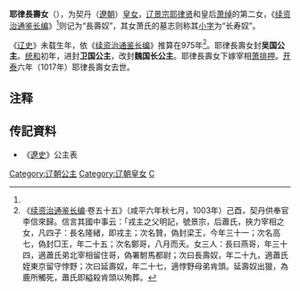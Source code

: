 {{東亞女性歷史人物
| 名稱=耶律長壽女
| 身份=[[辽朝|辽朝]]公主
| 畫像=
| 說明=
| 姓=耶律
| 名=長壽女
| 封爵=[[公主|公主]]
| 位號=
| 封號=吴国公主、卫国公主、魏国长公主
| 出生年=
| 婚年=
| 逝世年=1017年
|同胞兄弟=長兄[[耶律隆绪|耶律隆绪]]、次兄[[耶律隆庆|耶律隆庆]]、長弟[[耶律隆佑|耶律隆佑]]、次弟[[耶律郑哥|耶律郑哥]]
| 同胞姊妹=姊[[齐国公主_(辽景宗)|耶律观音女]]、妹[[耶律延壽女|耶律延寿女]]
| 父親=[[遼景宗|辽景宗]]
| 母親=[[萧绰|萧绰]]
| 夫=[[萧排押|萧排押]]
|子=
|女=秦晋国王妃萧氏（耶律隆庆妻）
|}}
'''耶律長壽女'''（{{bd|975年||1017年||catIdx=Yelu耶律}}），为契丹（[[遼朝|遼朝]]）[[皇女|皇女]]，[[遼景宗|辽景宗耶律贤]]和皇后[[萧绰|萧绰]]的第二女，《[[续资治通鉴长编|续资治通鉴长编]]》<ref name="a1"/>则记为“長壽奴”，其女萧氏的墓志则称其[[乳名|小字]]为“长寿奴”。

《[[辽史|辽史]]》未载生年，依《[[续资治通鉴长编|续资治通鉴长编]]》推算在975年<ref name="a1">《[[续资治通鉴长编|续资治通鉴长编]]·卷五十五》（咸平六年秋七月，1003年）己酉，契丹供奉官李信來歸。信言其國中事云：「戎主之父明記，號景宗，后蕭氏，挾力宰相之女，凡四子：長名隆緒，即戎主；次名贊，偽封梁王，今年三十一；次名高七，偽封□王，年二十五；次名鄭哥，八月而夭。女三人：長曰燕哥，年三十四，適蕭氏弟北宰相留住哥，偽署駙馬都尉；次曰長壽奴，年二十九，適蕭氏姪東京留守悖野；次曰延壽奴，年二十七，適悖野母弟肯頭。延壽奴出獵，為鹿所觸死，蕭氏即縊殺肯頭以殉葬。</ref>。耶律長壽女封'''吴国公主'''。[[统和|统和]]初年，进封'''卫国公主'''，改封'''魏国长公主'''。耶律長壽女下嫁宰相[[萧排押|萧排押]]。[[開泰_(遼)|开泰]]六年（1017年）耶律長壽女去世。

== 注释 ==

{{Reflist}}

== 传記資料 ==
*《[[遼史|遼史]]》公主表

{{DEFAULTSORT:Yelu耶律}}
[[Category:辽朝公主|Category:辽朝公主]]
[[Category:辽朝皇女|Category:辽朝皇女]]
[[Category:耶律氏|C]]